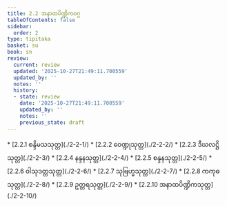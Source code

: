 ```yaml
---
title: 2.2 အနာထပိဏ္ဍိကဝဂ္ဂ
tableOfContents: false
sidebar:
  order: 2
type: tipitaka
basket: su
book: sn
review:
  current: review
  updated: '2025-10-27T21:49:11.700559'
  updated_by: ''
  notes: ''
  history:
  - state: review
    date: '2025-10-27T21:49:11.700559'
    updated_by: ''
    notes: ''
    previous_state: draft
---
```



<ReviewStatus review={frontmatter.review} showDetails={true} />

<HypothesisAnnotation frontmatter={frontmatter} />

<DynamicBreadcrumb />



<TableOfContents book="sn" section="2.2">
* [2.2.1 စန္ဒိမသသုတ္တ](./2-2-1/)
* [2.2.2 ဝေဏ္ဍုသုတ္တ](./2-2-2/)
* [2.2.3 ဒီဃလဋ္ဌိသုတ္တ](./2-2-3/)
* [2.2.4 နန္ဒနသုတ္တ](./2-2-4/)
* [2.2.5 စန္ဒနသုတ္တ](./2-2-5/)
* [2.2.6 ဝါသုဒတ္တသုတ္တ](./2-2-6/)
* [2.2.7 သုဗြဟ္မသုတ္တ](./2-2-7/)
* [2.2.8 ကကုဓသုတ္တ](./2-2-8/)
* [2.2.9 ဥတ္တရသုတ္တ](./2-2-9/)
* [2.2.10 အနာထပိဏ္ဍိကသုတ္တ](./2-2-10/)
</TableOfContents>